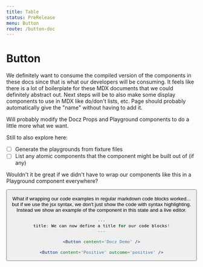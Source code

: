 ```yaml
---
title: Table
status: PreRelease
menu: Button
route: /button-doc
---
```


# Button

We definitely want to consume the compiled version of the components in these docs since that is what our developers will be consuming.
It feels like there is a lot of boilerplate for these MDX documents that we could definitely abstract out. Next steps will be to also make some display components to use in MDX like do/don't lists, etc. Page should probably automatically give the "name" without having to add it.

Will probably modify the Docz Props and Playground components to do a little more what we want.

Still to also explore here:

- [ ] Generate the playgrounds from fixture files
- [ ] List any atomic components that the component might be built out of (if any)

<Props of={Button} />

Wouldn't it be great if we didn't have to wrap our components like this in a Playground component everywhere?

<Playground>
  <Button content='Docz Demo' />
</Playground>

What if wrapping our code examples in regular markdown code blocks worked... but if we use the jsx syntax, we don't just show the code with syntax highlighting. Instead we show an example of the component in this state and a live editor.

```jsx
---
title: We can now define a title for our code blocks!
---

<Button content='Docz Demo' />
```

```jsx
<Button content='Positive' outcome='positive' />
```
